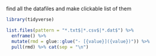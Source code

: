 find all the datafiles and make clickable list of them

```r
library(tidyverse)
```

```r
list.files(pattern = "*.txt$|*.csv$|*.dat$") %>% 
  enframe() %>% 
  mutate(rmd = glue::glue("- [{value}]({value})")) %>% 
  pull(rmd) %>% cat(sep = "\n")
```

